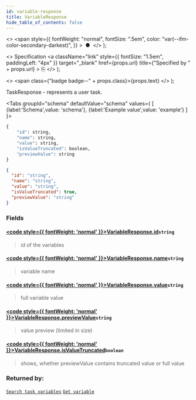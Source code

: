```yaml
---
id: variable-response
title: VariableResponse
hide_table_of_contents: false
---
```



  <>
    <span
      style={{
        fontWeight: "normal",
        fontSize: ".5em",
        color: "var(--ifm-color-secondary-darkest)",
      }}
    >
      &nbsp;●&nbsp;
    </span>
  </>
);

  <>
    Specification
    <a
      className="link"
      style={{ fontSize: "1.5em", paddingLeft: "4px" }}
      target="_blank"
      href={props.url}
      title={"Specified by " + props.url}
    >
      ⎘
    </a>
  </>
);

  <>
    <span class={"badge badge--" + props.class}>{props.text}</span>
  </>
);

TaskResponse - represents a user task.

<Tabs groupId="schema" defaultValue="schema" values={
[
{label:'Schema',value: 'schema'},
{label:'Example value',value: 'example'}
]
}>
<TabItem value='schema'>

```graphql
{
    "id": string,
    "name": string,
    "value": string,
    "isValueTruncated": boolean,
    "previewValue": string
}
```

</TabItem>

<TabItem value='example'>

```json
{
  "id": "string",
  "name": "string",
  "value": "string",
  "isValueTruncated": true,
  "previewValue": "string"
}
```

</TabItem>
</Tabs>

### Fields

#### [<code style={{ fontWeight: 'normal' }}>VariableResponse.<b>id</b></code>](#)<Bullet />`string` <Badge class="secondary" text="non-null"/>

> id of the variables

#### [<code style={{ fontWeight: 'normal' }}>VariableResponse.<b>name</b></code>](#)<Bullet />`string` <Badge class="secondary" text="non-null"/>

> variable name

#### [<code style={{ fontWeight: 'normal' }}>VariableResponse.<b>value</b></code>](#)<Bullet />`string` <Badge class="secondary" text="non-null"/>

> full variable value

#### [<code style={{ fontWeight: 'normal' }}>VariableResponse.<b>previewValue</b></code>](#)<Bullet />`string` <Badge class="secondary" text="non-null"/>

> value preview (limited in size)

#### [<code style={{ fontWeight: 'normal' }}>VariableResponse.<b>isValueTruncated</b></code>](#)<Bullet />`boolean` <Badge class="secondary" text="non-null"/>

> shows, whether previewValue contains truncated value or full value

### Returned by:

[`Search task variables`](/docs/apis-tools/tasklist-api-rest/controllers/tasklist-api-rest-task-controller.md#search-task-variables) <Badge class="secondary" text="POST"/> <Bullet /> [`Get variable`](/docs/apis-tools/tasklist-api-rest/controllers/tasklist-api-rest-variables-controller.md#get-variable) <Badge class="secondary" text="GET"/>
